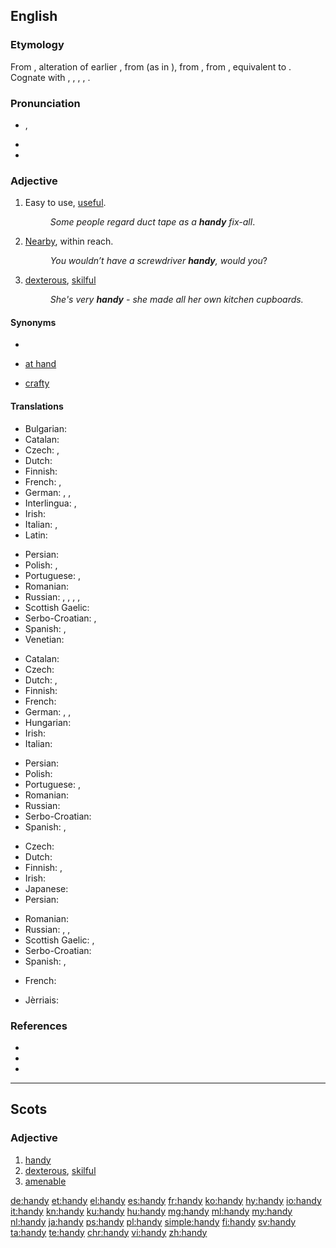 {{also|Handy}}
==English==

===Etymology===
From {{etyl|enm|en}}, alteration of earlier {{m|enm|hendi||handy, skillful}}, from {{etyl|ang|en}} {{m|ang|hendiġ||skillful}} (as in {{m|ang|listhendiġ||skilled in art}}), from {{etyl|gem-pro|en}} {{m|gem-pro|*handugaz||handy, skillful, nimble}}, from {{m|gem-pro|*handuz||hand}}, equivalent to {{suffix|hand|y|lang=en|nocat=1}}. Cognate with {{etyl|gml|-}} {{m|gml|handich||skillful, apt}}, {{etyl|gmh|-}} {{m|gmh|handec}}, {{m|gmh|hendec||manual, hand-held}}, {{etyl|non|-}} {{m|non|hǫndugr||efficient}}, {{etyl|got|-}} {{m|got|𐌷𐌰𐌽𐌳𐌿𐌲𐍃||wise, clever}}.

===Pronunciation===
* {{enPR|hăn'di}}, {{IPA|/ˈhæn.di/|lang=en}}
* {{audio|En-us-handy.ogg|Audio (US)|lang=en}}
* {{rhymes|ændi|lang=en}}

===Adjective===
{{en-adj|er}}

# Easy to use, [[useful]].
#: ''Some people regard duct tape as a '''handy''' fix-all''.
# [[nearby|Nearby]], within reach.
#: ''You wouldn’t have a screwdriver '''handy''', would you''?
# {{context|dialect|lang=en}} [[dexterous]], [[skilful]]
#: ''She's very '''handy''' - she made all her own kitchen cupboards.''

====Synonyms====
* {{sense|useful}}
* {{sense|nearby}} [[at hand]]
* {{sense|skilful}} [[crafty]]

====Translations====
{{trans-top|easy to use}}
* Bulgarian: {{t+|bg|полезен|m}}
* Catalan: {{t+|ca|pràctic}}
* Czech: {{t|cs|praktický}}, {{t+|cs|užitečný}}
* Dutch: {{t+|nl|handig}}
* Finnish: {{t+|fi|kätevä}}
* French: {{t+|fr|pratique}}, {{t+|fr|commode}}
* German: {{t+|de|anstellig}}, {{t+|de|handlich}}, {{t+|de|praktisch}}
* Interlingua: {{t|ia|utile}}, {{t|ia|commode}}
* Irish: {{t|ga|sásta}}
* Italian: {{t+|it|utile}}, {{t+|it|pratico}}
* Latin: {{t|la|utilis}}
{{trans-mid}}
* Persian: {{t+|fa|سودمند|sc=fa-Arab}}
* Polish: {{t+|pl|wygodny|m}}, {{t+|pl|dogodny|m}}
* Portuguese: {{t+|pt|útil}}, {{t+|pt|prático}}
* Romanian: {{t+|ro|îndemânatic}}
* Russian: {{t+|ru|удо́бный}} {{qualifier|convenient, comfortable}}, {{t+|ru|поле́зный}} {{qualifier|useful}}, {{t+|ru|практи́чный}} {{qualifier|practical}}, {{t+|ru|портати́вный}} {{qualifier|portable}}, {{t+|ru|кста́ти}} {{qualifier|adverbial: to the purpose}}
* Scottish Gaelic: {{t|gd|goireasach}}
* Serbo-Croatian: {{t+|sh|nadomak}}, {{t|sh|практичан|sc=Cyrl}}
* Spanish: {{t+|es|práctico}}, {{t+|es|hábil}}
* Venetian: {{t+|vec|còmet}}
{{trans-bottom}}

{{trans-top|within reach}}
* Catalan: {{t|ca|a mà}}
* Czech: {{t|cs|po ruce}}
* Dutch: {{t|nl|binnen handbereik}}, {{t|nl|bij de hand}}
* Finnish: {{t|fi|[[käsi#Finnish|käden]] [[ulottuvilla]]}}
* French: {{t|fr|à portée de main}}
* German: {{t|de|in Reichweite}}, {{t|de|griffbereit}}, {{t|de|zur Hand}}
* Hungarian: {{t|hu|kéznél}}
* Irish: {{t|ga|sásta}}
* Italian: {{t+|it|comodo}}
{{trans-mid}}
* Persian: {{t+|fa|در دسترس|sc=fa-Arab}}
* Polish: {{t+|pl|podręczny|m}}
* Portuguese: {{t|pt|à mão}}, {{t+|pt|fácil}} {{qualifier|colloquial}}
* Romanian: {{t|ro|la îndemână}}
* Russian: {{t+|ru|рука|tr=pod rukój|alt=под рукой}} {{qualifier|at hand, lit.: under hand}}
* Serbo-Croatian: {{t|sh|приручан|sc=Cyrl}}
* Spanish: {{t|es|a mano}}, {{t+|es|cerca}}
{{trans-bottom}}

{{trans-top|dexterous}}
* Czech: {{t|cs|šikovný}}
* Dutch: {{t+|nl|handig}}
* Finnish: {{t+|fi|kätevä}}, {{t+|fi|taitava}}
* Irish: {{t|ga|sásta}}
* Japanese: {{t-needed|ja}}
* Persian: {{t+|fa|ماهر|sc=fa-Arab}}
{{trans-mid}}
* Romanian: {{t+|ro|îndemânatic}}
* Russian: {{t+|ru|ло́вкий}}, {{t+|ru|иску́сный}}, {{t+|ru|уме́лый}} {{qualifier|skilful}}
* Scottish Gaelic: {{t|gd|tapaidh}}, {{t|gd|deas}}
* Serbo-Croatian: {{t|sh|спретан|sc=Cyrl}}
* Spanish: {{t+|es|hábil}}, {{t+|es|diestro}}
{{trans-bottom}}

{{checktrans-top}}
* French: {{t+check|fr|maniable}}
{{trans-mid}}
* Jèrriais: {{t-check|roa-jer|manniabl'ye|m|f}}
{{trans-bottom}}

===References===
* {{R:Webster 1913}}
* {{R:Century 1911}}
* {{R:OneLook}}

----

==Scots==

===Adjective===
{{sco-adj|hand|ier|iest}}

# [[handy#English|handy]]
# [[dexterous]], [[skilful]]
# [[amenable]] {{gloss|of an animal}}

[[de:handy]]
[[et:handy]]
[[el:handy]]
[[es:handy]]
[[fr:handy]]
[[ko:handy]]
[[hy:handy]]
[[io:handy]]
[[it:handy]]
[[kn:handy]]
[[ku:handy]]
[[hu:handy]]
[[mg:handy]]
[[ml:handy]]
[[my:handy]]
[[nl:handy]]
[[ja:handy]]
[[ps:handy]]
[[pl:handy]]
[[simple:handy]]
[[fi:handy]]
[[sv:handy]]
[[ta:handy]]
[[te:handy]]
[[chr:handy]]
[[vi:handy]]
[[zh:handy]]